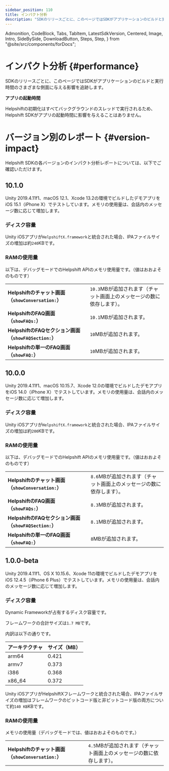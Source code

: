 ```yaml
---
sidebar_position: 110
title: インパクト分析
description: "SDKのリリースごとに、このページではSDKがアプリケーションのビルドと実行時間のさまざまな側面に与える影響を追跡します。"
---
```


  Admonition,
  CodeBlock,
  Tabs,
  TabItem,
  LatestSdkVersion,
  Centered,
  Image,
  Intro,
  SideBySide,
  DownloadButton,
  Steps,
  Step,
} from "@site/src/components/forDocs";

# インパクト分析 {#performance}

<Intro>

SDKのリリースごとに、このページではSDKがアプリケーションのビルドと実行時間のさまざまな側面に与える影響を追跡します。

</Intro>

<Admonition type="info" title="注意">

**アプリの起動時間**

Helpshiftの初期化はすべてバックグラウンドのスレッドで実行されるため、Helpshift SDKがアプリの起動時間に影響を与えることはありません。

</Admonition>

# バージョン別のレポート {#version-impact}

Helpshift SDKの各バージョンのインパクト分析レポートについては、以下でご確認いただけます。

## 10.1.0

<Admonition type="info" title="注意">

Unity 2019.4.11f1、macOS 12.1、Xcode 13.2の環境でビルドしたデモアプリをiOS 15.1（iPhone X）でテストしています。メモリの使用量は、会話内のメッセージ数に応じて増加します。

</Admonition>

### ディスク容量

Unity iOSアプリが`HelpshiftX.framework`と統合された場合、IPAファイルサイズの増加は約`240`KBです。

### RAMの使用量

以下は、デバッグモードでのHelpshift APIのメモリ使用量です。（値はおおよそのものです）

|                                                                   |                                                                                    |
| ----------------------------------------------------------------- | ---------------------------------------------------------------------------------- |
| **Helpshiftのチャット画面（<code>showConversation:</code>）**      | <code>10.3</code>MBが追加されます（チャット画面上のメッセージの数に依存します）。 |
| **HelpshiftのFAQ画面（<code>showFAQs:</code>）**              | <code>10.1</code>MBが追加されます。                                                         |
| **HelpshiftのFAQセクション画面（<code>showFAQSection:</code>）** | <code>10</code>MBが追加されます。                                                           |
| **Helpshiftの単一のFAQ画面（<code>showFAQ:</code>）**         | <code>10</code>MBが追加されます。                                                           |

## 10.0.0

<Admonition type="info" title="注意">

Unity 2019.4.11f1、macOS 10.15.7、Xcode 12.0の環境でビルドしたデモアプリをiOS 14.0（iPhone X）でテストしています。メモリの使用量は、会話内のメッセージ数に応じて増加します。

</Admonition>

### ディスク容量

Unity iOSアプリが`HelpshiftX.framework`と統合された場合、IPAファイルサイズの増加は約`200`KBです。

### RAMの使用量

以下は、デバッグモードでのHelpshift APIのメモリ使用量です。（値はおおよそのものです）

|                                                                   |                                                                                   |
| ----------------------------------------------------------------- | --------------------------------------------------------------------------------- |
| **Helpshiftのチャット画面（<code>showConversation:</code>）**      | <code>8.6</code>MBが追加されます（チャット画面上のメッセージの数に依存します）。 |
| **HelpshiftのFAQ画面（<code>showFAQs:</code>）**              | <code>8.3</code>MBが追加されます。                                                         |
| **HelpshiftのFAQセクション画面（<code>showFAQSection:</code>）** | <code>8.1</code>MBが追加されます。                                                         |
| **Helpshiftの単一のFAQ画面（<code>showFAQ:</code>）**         | <code>8</code>MBが追加されます。                                                           |

## 1.0.0-beta

<Admonition type="info" title="注意">

Unity 2019.4.11f1、OS X 10.15.6、Xcode 11の環境でビルドしたデモアプリをiOS 12.4.5（iPhone 6 Plus）でテストしています。メモリの使用量は、会話内のメッセージ数に応じて増加します。

</Admonition>

### ディスク容量

Dynamic Frameworkが占有するディスク容量です。

フレームワークの合計サイズは`1.7 MB`です。

内訳は以下の通りです。

| アーキテクチャ | サイズ（MB） |
| ------------ | --------- |
| arm64        | 0.421     |
| armv7        | 0.373     |
| i386         | 0.368     |
| x86_64       | 0.372     |

Unity iOSアプリがHelpshiftXフレームワークと統合された場合、IPAファイルサイズの増加はフレームワークのビットコード版と非ビットコード版の両方について約`140 KB`KBです。

### RAMの使用量

メモリの使用量（デバッグモードでは、値はおおよそのものです。）

|                                                              |                                                                                   |
| ------------------------------------------------------------ | --------------------------------------------------------------------------------- |
| **Helpshiftのチャット画面（<code>showConversation:</code>）** | <code>4.5</code>MBが追加されます（チャット画面上のメッセージの数に依存します）。 |
